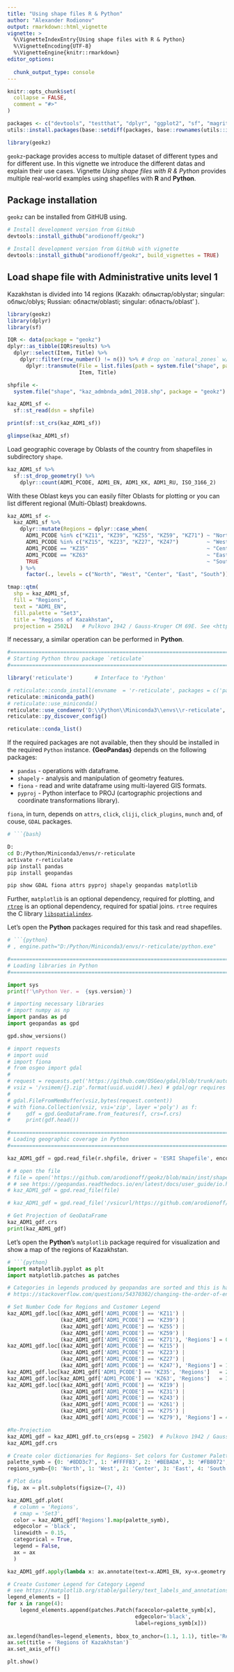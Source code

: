 ```yaml
---
title: "Using shape files R & Python"
author: "Alexander Rodionov"
output: rmarkdown::html_vignette
vignette: >
  %\VignetteIndexEntry{Using shape files with R & Python}
  %\VignetteEncoding{UTF-8}
  %\VignetteEngine{knitr::rmarkdown}
editor_options: 
  
  chunk_output_type: console
---
```


```r
knitr::opts_chunk$set(
  collapse = FALSE,
  comment = "#>"
)
```

```r
packages <- c("devtools", "testthat", "dplyr", "ggplot2", "sf", "magrittr", "RColorBrewer", "leaflet", "tmap", "usethis", "reticulate")
utils::install.packages(base::setdiff(packages, base::rownames(utils::installed.packages())))   # R ver. 3.6.2

library(geokz)
```

`geokz`-package provides access to multiple dataset of different types and for different use. In this vignette we introduce the different datas and explain their use cases. Vignette *Using shape files with R & Python* provides multiple real-world examples using shapefiles with **R** and **Python**.

## Package installation {#package_installation}

`geokz` can be installed from GitHUB using.

```r
# Install development version from GitHub
devtools::install_github("arodionoff/geokz")

# Install development version from GitHub with vignette
devtools::install_github("arodionoff/geokz", build_vignettes = TRUE)
```

## Load shape file with Administrative units level 1

Kazakhstan is divided into 14 regions (Kazakh: облыстар/oblystar; singular: облыс/oblys; Russian: области/oblasti; singular: область/oblast' ).

```r
library(geokz)
library(dplyr)
library(sf)

IQR <- data(package = "geokz")
dplyr::as_tibble(IQR$results) %>% 
  dplyr::select(Item, Title) %>% 
    dplyr::filter(row_number() != n()) %>% # drop on `natural_zones` w/o shapefile
      dplyr::transmute(File = list.files(path = system.file("shape", package = "geokz"), pattern = "*.shp"),
                       Item, Title)

shpfile <- 
  system.file("shape", "kaz_admbnda_adm1_2018.shp", package = "geokz")

kaz_ADM1_sf <- 
  sf::st_read(dsn = shpfile)

print(sf::st_crs(kaz_ADM1_sf))

glimpse(kaz_ADM1_sf)
```

Load geographic coverage by Oblasts of the country from shapefiles in subdirectory `shape`.

```r
kaz_ADM1_sf %>%
  sf::st_drop_geometry() %>% 
    dplyr::count(ADM1_PCODE, ADM1_EN, ADM1_KK, ADM1_RU, ISO_3166_2)
```

With these Oblast keys you can easily filter Oblasts for plotting or you can list different regional (Multi-Oblast) breakdowns.

```r

kaz_ADM1_sf <- 
  kaz_ADM1_sf %>% 
    dplyr::mutate(Regions = dplyr::case_when(
      ADM1_PCODE %in% c("KZ11", "KZ39", "KZ55", "KZ59", "KZ71") ~ "North",
      ADM1_PCODE %in% c("KZ15", "KZ23", "KZ27", "KZ47")         ~ "West",
      ADM1_PCODE == "KZ35"                                      ~ "Center",
      ADM1_PCODE == "KZ63"                                      ~ "East",
      TRUE                                                      ~ "South"      
    ) %>% 
      factor(., levels = c("North", "West", "Center", "East", "South")))

tmap::qtm(
  shp = kaz_ADM1_sf, 
  fill = "Regions", 
  text = "ADM1_EN",
  fill.palette = "Set3",
  title = "Regions of Kazakhstan",
  projection = 2502L)   # Pulkovo 1942 / Gauss-Kruger CM 69E. See <https://epsg.io/2502>.

```

If necessary, a similar operation can be performed in **Python**.

```r
#======================================================================
# Starting Python throu package `reticulate`
#======================================================================

library('reticulate')       # Interface to 'Python'

# reticulate::conda_install(envname  = 'r-reticulate', packages = c('pandas', 'geopandas'))
reticulate::miniconda_path()
# reticulate::use_miniconda()
reticulate::use_condaenv('D:\\Python\\Miniconda3\\envs\\r-reticulate', required = TRUE)
reticulate::py_discover_config()

reticulate::conda_list()
```

If the required packages are not available, then they should be installed in the required ``Python`` instance. **{GeoPandas}** depends on the following packages:

* ``pandas`` - operations with dataframe.
* ``shapely`` - analysis and manipulation of geometry features.
* ``fiona`` -  read and write dataframe using multi-layered GIS formats.
* ``pyproj`` - Python interface to PROJ (cartographic projections and coordinate transformations library).

``fiona``, in turn, depends on ``attrs``, ``click``, ``cliji``, ``click_plugins``, ``munch`` and, of couse, ``GDAL`` packages.

```bash
# ```{bash}

D:
cd D:/Python/Miniconda3/envs/r-reticulate
activate r-reticulate
pip install pandas
pip install geopandas

pip show GDAL fiona attrs pyproj shapely geopandas matplotlib

```

Further, ``matplotlib`` is an optional dependency, required for plotting, and [``rtree``](https://github.com/Toblerity/rtree) is an optional dependency, required for spatial joins. ``rtree`` requires the C library [``libspatialindex``](https://github.com/libspatialindex/libspatialindex).

Let's open the **Python** packages required for this task and read shapefiles.

```python
# ```{python}
# , engine.path="D:/Python/Miniconda3/envs/r-reticulate/python.exe"

#======================================================================
# Loading libraries in Python
#======================================================================

import sys
print(f'\nPython Ver. =  {sys.version}')

# importing necessary libraries
# import numpy as np
import pandas as pd
import geopandas as gpd

gpd.show_versions()

# import requests
# import uuid
# import fiona
# from osgeo import gdal
# 
# request = requests.get('https://github.com/OSGeo/gdal/blob/trunk/autotest/ogr/data/poly.zip?raw=true')
# vsiz = '/vsimem/{}.zip'.format(uuid.uuid4().hex) # gdal/ogr requires a .zip extension
# 
# gdal.FileFromMemBuffer(vsiz,bytes(request.content))
# with fiona.Collection(vsiz, vsi='zip', layer ='poly') as f:
#     gdf = gpd.GeoDataFrame.from_features(f, crs=f.crs)
#     print(gdf.head())

#======================================================================
# Loading geographic coverage in Python
#======================================================================

kaz_ADM1_gdf = gpd.read_file(r.shpfile, driver = 'ESRI Shapefile', encoding = 'utf-8')

# # open the file
# file = open('https://github.com/arodionoff/geokz/blob/main/inst/shape/kaz_admbnda_adm1_2018.zip', 'rb')
# # see https://geopandas.readthedocs.io/en/latest/docs/user_guide/io.html#reading-spatial-data
# kaz_ADM1_gdf = gpd.read_file(file)

# kaz_ADM1_gdf = gpd.read_file('/vsicurl/https://github.com/arodionoff/geokz/blob/main/inst/shape/kaz_admbnda_adm1_2018.shp?raw=true')

# Get Projection of GeoDataFrame
kaz_ADM1_gdf.crs
print(kaz_ADM1_gdf)

```

Let's open the **Python**'s ``matplotlib`` package required for visualization and show a map of the regions of Kazakhstan.

```python
# ```{python}
import matplotlib.pyplot as plt
import matplotlib.patches as patches

# Categories in legends produced by geopandas are sorted and this is hardcoded
# https://stackoverflow.com/questions/54370302/changing-the-order-of-entries-for-a-geopandas-choropleth-map-legend

# Set Number Code for Regions and Customer Legend
kaz_ADM1_gdf.loc[(kaz_ADM1_gdf['ADM1_PCODE'] == 'KZ11') | 
                 (kaz_ADM1_gdf['ADM1_PCODE'] == 'KZ39') |
                 (kaz_ADM1_gdf['ADM1_PCODE'] == 'KZ55') |
                 (kaz_ADM1_gdf['ADM1_PCODE'] == 'KZ59') |
                 (kaz_ADM1_gdf['ADM1_PCODE'] == 'KZ71'), 'Regions'] = 0  # 'North'
kaz_ADM1_gdf.loc[(kaz_ADM1_gdf['ADM1_PCODE'] == 'KZ15') | 
                 (kaz_ADM1_gdf['ADM1_PCODE'] == 'KZ23') |
                 (kaz_ADM1_gdf['ADM1_PCODE'] == 'KZ27') |
                 (kaz_ADM1_gdf['ADM1_PCODE'] == 'KZ47'), 'Regions'] = 1  # 'West'
kaz_ADM1_gdf.loc[kaz_ADM1_gdf['ADM1_PCODE'] == 'KZ35', 'Regions']   = 2  # 'Center'
kaz_ADM1_gdf.loc[kaz_ADM1_gdf['ADM1_PCODE'] == 'KZ63', 'Regions']   = 3  # 'East'
kaz_ADM1_gdf.loc[(kaz_ADM1_gdf['ADM1_PCODE'] == 'KZ19') | 
                 (kaz_ADM1_gdf['ADM1_PCODE'] == 'KZ31') |
                 (kaz_ADM1_gdf['ADM1_PCODE'] == 'KZ43') |
                 (kaz_ADM1_gdf['ADM1_PCODE'] == 'KZ61') |
                 (kaz_ADM1_gdf['ADM1_PCODE'] == 'KZ75') |
                 (kaz_ADM1_gdf['ADM1_PCODE'] == 'KZ79'), 'Regions'] = 4  # 'South'

#Re-Projection
kaz_ADM1_gdf = kaz_ADM1_gdf.to_crs(epsg = 2502)  # Pulkovo 1942 / Gauss-Kruger CM 69E. See <https://epsg.io/2502>
kaz_ADM1_gdf.crs

# Create color dictionaries for Regions- Set colors for Customer Palette in R: tmaptools::get_brewer_pal("Set3", n = 5)
palette_symb = {0: '#8DD3c7', 1: '#FFFFB3', 2: '#BEBADA', 3: '#FB8072', 4: '#80B1D3'}
regions_symb={0: 'North', 1: 'West', 2: 'Center', 3: 'East', 4: 'South'}

# Plot data
fig, ax = plt.subplots(figsize=(7, 4))

kaz_ADM1_gdf.plot(
  # column = 'Regions',
  # cmap = 'Set3',
  color = kaz_ADM1_gdf['Regions'].map(palette_symb),
  edgecolor = 'black',
  linewidth = 0.15,
  categorical = True,
  legend = False,
  ax = ax
  )

kaz_ADM1_gdf.apply(lambda x: ax.annotate(text=x.ADM1_EN, xy=x.geometry.centroid.coords[0], ha='center', size=9), axis=1)

# Create Customer Legend for Category Legend
# see https://matplotlib.org/stable/gallery/text_labels_and_annotations/custom_legends.html
legend_elements = []
for x in range(4):
    legend_elements.append(patches.Patch(facecolor=palette_symb[x],
                                         edgecolor='black',
                                         label=regions_symb[x]))
    
ax.legend(handles=legend_elements, bbox_to_anchor=(1.1, 1.1), title='Regions', prop={'size': 9})
ax.set(title = 'Regions of Kazakhstan')
ax.set_axis_off()

plt.show()

```
